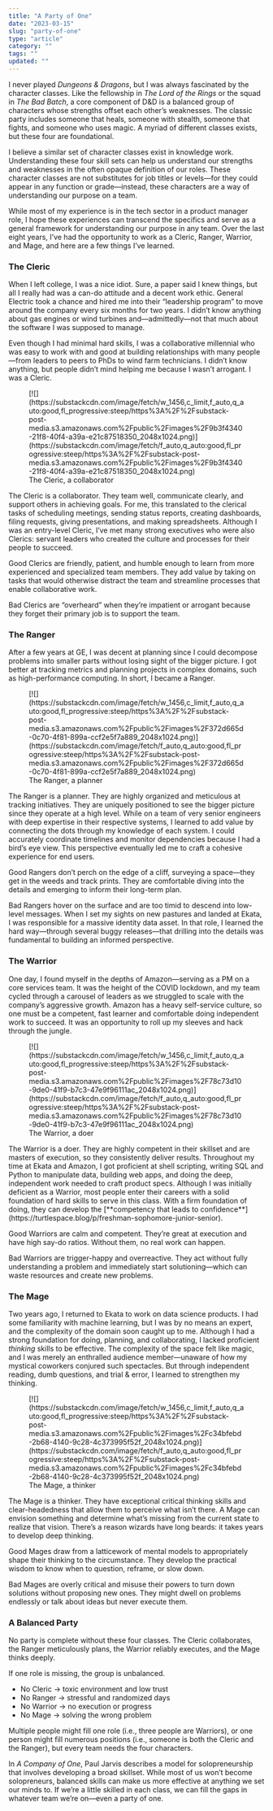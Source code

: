 ```yaml
---
title: "A Party of One"
date: "2023-03-15"
slug: "party-of-one"
type: "article"
category: ""
tags: ""
updated: ""
---
```


I never played *Dungeons &amp; Dragons*, but I was always fascinated by the character classes. Like the fellowship in *The Lord of the Rings* or the squad in *The Bad Batch*, a core component of D&amp;D is a balanced group of characters whose strengths offset each other’s weaknesses. The classic party includes someone that heals, someone with stealth, someone that fights, and someone who uses magic. A myriad of different classes exists, but these four are foundational.

I believe a similar set of character classes exist in knowledge work. Understanding these four skill sets can help us understand our strengths and weaknesses in the often opaque definition of our roles. These character classes are not substitutes for job titles or levels—for they could appear in any function or grade—instead, these characters are a way of understanding our purpose on a team.

While most of my experience is in the tech sector in a product manager role, I hope these experiences can transcend the specifics and serve as a general framework for understanding our purpose in any team. Over the last eight years, I’ve had the opportunity to work as a Cleric, Ranger, Warrior, and Mage, and here are a few things I’ve learned.

### The Cleric

When I left college, I was a nice idiot. Sure, a paper said I knew things, but all I really had was a can-do attitude and a decent work ethic. General Electric took a chance and hired me into their “leadership program” to move around the company every six months for two years. I didn’t know anything about gas engines or wind turbines and—admittedly—not that much about the software I was supposed to manage.

Even though I had minimal hard skills, I was a collaborative millennial who was easy to work with and good at building relationships with many people—from leaders to peers to PhDs to wind farm technicians. I didn’t know anything, but people didn’t mind helping me because I wasn’t arrogant. I was a Cleric.

<figure class="wp-block-image">[![](https://substackcdn.com/image/fetch/w_1456,c_limit,f_auto,q_auto:good,fl_progressive:steep/https%3A%2F%2Fsubstack-post-media.s3.amazonaws.com%2Fpublic%2Fimages%2F9b3f4340-21f8-40f4-a39a-e21c87518350_2048x1024.png)](https://substackcdn.com/image/fetch/f_auto,q_auto:good,fl_progressive:steep/https%3A%2F%2Fsubstack-post-media.s3.amazonaws.com%2Fpublic%2Fimages%2F9b3f4340-21f8-40f4-a39a-e21c87518350_2048x1024.png)<figcaption class="wp-element-caption">The Cleric, a collaborator</figcaption></figure>The Cleric is a collaborator. They team well, communicate clearly, and support others in achieving goals. For me, this translated to the clerical tasks of scheduling meetings, sending status reports, creating dashboards, filing requests, giving presentations, and making spreadsheets. Although I was an entry-level Cleric, I’ve met many strong executives who were also Clerics: servant leaders who created the culture and processes for their people to succeed.

Good Clerics are friendly, patient, and humble enough to learn from more experienced and specialized team members. They add value by taking on tasks that would otherwise distract the team and streamline processes that enable collaborative work.

Bad Clerics are “overheard” when they’re impatient or arrogant because they forget their primary job is to support the team.

### The Ranger

After a few years at GE, I was decent at planning since I could decompose problems into smaller parts without losing sight of the bigger picture. I got better at tracking metrics and planning projects in complex domains, such as high-performance computing. In short, I became a Ranger.

<figure class="wp-block-image">[![](https://substackcdn.com/image/fetch/w_1456,c_limit,f_auto,q_auto:good,fl_progressive:steep/https%3A%2F%2Fsubstack-post-media.s3.amazonaws.com%2Fpublic%2Fimages%2F372d665d-0c70-4f81-899a-ccf2e5f7a889_2048x1024.png)](https://substackcdn.com/image/fetch/f_auto,q_auto:good,fl_progressive:steep/https%3A%2F%2Fsubstack-post-media.s3.amazonaws.com%2Fpublic%2Fimages%2F372d665d-0c70-4f81-899a-ccf2e5f7a889_2048x1024.png)<figcaption class="wp-element-caption">The Ranger, a planner</figcaption></figure>The Ranger is a planner. They are highly organized and meticulous at tracking initiatives. They are uniquely positioned to see the bigger picture since they operate at a high level. While on a team of very senior engineers with deep expertise in their respective systems, I learned to add value by connecting the dots through my knowledge of each system. I could accurately coordinate timelines and monitor dependencies because I had a bird’s eye view. This perspective eventually led me to craft a cohesive experience for end users.

Good Rangers don’t perch on the edge of a cliff, surveying a space—they get in the weeds and track prints. They are comfortable diving into the details and emerging to inform their long-term plan.

Bad Rangers hover on the surface and are too timid to descend into low-level messages. When I set my sights on new pastures and landed at Ekata, I was responsible for a massive identity data asset. In that role, I learned the hard way—through several buggy releases—that drilling into the details was fundamental to building an informed perspective.

### The Warrior

One day, I found myself in the depths of Amazon—serving as a PM on a core services team. It was the height of the COVID lockdown, and my team cycled through a carousel of leaders as we struggled to scale with the company’s aggressive growth. Amazon has a heavy self-service culture, so one must be a competent, fast learner and comfortable doing independent work to succeed. It was an opportunity to roll up my sleeves and hack through the jungle.

<figure class="wp-block-image">[![](https://substackcdn.com/image/fetch/w_1456,c_limit,f_auto,q_auto:good,fl_progressive:steep/https%3A%2F%2Fsubstack-post-media.s3.amazonaws.com%2Fpublic%2Fimages%2F78c73d10-9de0-41f9-b7c3-47e9f96111ac_2048x1024.png)](https://substackcdn.com/image/fetch/f_auto,q_auto:good,fl_progressive:steep/https%3A%2F%2Fsubstack-post-media.s3.amazonaws.com%2Fpublic%2Fimages%2F78c73d10-9de0-41f9-b7c3-47e9f96111ac_2048x1024.png)<figcaption class="wp-element-caption">The Warrior, a doer</figcaption></figure>The Warrior is a doer. They are highly competent in their skillset and are masters of execution, so they consistently deliver results. Throughout my time at Ekata and Amazon, I got proficient at shell scripting, writing SQL and Python to manipulate data, building web apps, and doing the deep, independent work needed to craft product specs. Although I was initially deficient as a Warrior, most people enter their careers with a solid foundation of hard skills to serve in this class. With a firm foundation of doing, they can develop the [**competency that leads to confidence**](https://turtlespace.blog/p/freshman-sophomore-junior-senior).

Good Warriors are calm and competent. They’re great at execution and have high say-do ratios. Without them, no real work can happen.

Bad Warriors are trigger-happy and overreactive. They act without fully understanding a problem and immediately start solutioning—which can waste resources and create new problems.

### The Mage

Two years ago, I returned to Ekata to work on data science products. I had some familiarity with machine learning, but I was by no means an expert, and the complexity of the domain soon caught up to me. Although I had a strong foundation for doing, planning, and collaborating, I lacked proficient *thinking* skills to be effective. The complexity of the space felt like magic, and I was merely an enthralled audience member—unaware of how my mystical coworkers conjured such spectacles. But through independent reading, dumb questions, and trial &amp; error, I learned to strengthen my thinking.

<figure class="wp-block-image">[![](https://substackcdn.com/image/fetch/w_1456,c_limit,f_auto,q_auto:good,fl_progressive:steep/https%3A%2F%2Fsubstack-post-media.s3.amazonaws.com%2Fpublic%2Fimages%2Fc34bfebd-2b68-4140-9c28-4c373995f52f_2048x1024.png)](https://substackcdn.com/image/fetch/f_auto,q_auto:good,fl_progressive:steep/https%3A%2F%2Fsubstack-post-media.s3.amazonaws.com%2Fpublic%2Fimages%2Fc34bfebd-2b68-4140-9c28-4c373995f52f_2048x1024.png)<figcaption class="wp-element-caption">The Mage, a thinker</figcaption></figure>The Mage is a thinker. They have exceptional critical thinking skills and clear-headedness that allow them to perceive what isn’t there. A Mage can envision something and determine what’s missing from the current state to realize that vision. There’s a reason wizards have long beards: it takes years to develop deep thinking.

Good Mages draw from a latticework of mental models to appropriately shape their thinking to the circumstance. They develop the practical wisdom to know when to question, reframe, or slow down.

Bad Mages are overly critical and misuse their powers to turn down solutions without proposing new ones. They might dwell on problems endlessly or talk about ideas but never execute them.

### A Balanced Party

No party is complete without these four classes. The Cleric collaborates, the Ranger meticulously plans, the Warrior reliably executes, and the Mage thinks deeply.

If one role is missing, the group is unbalanced.

- No Cleric → toxic environment and low trust
- No Ranger → stressful and randomized days
- No Warrior → no execution or progress
- No Mage → solving the wrong problem

Multiple people might fill one role (i.e., three people are Warriors), or one person might fill numerous positions (i.e., someone is both the Cleric and the Ranger), but every team needs the four characters.

In *A Company of One*, Paul Jarvis describes a model for solopreneurship that involves developing a broad skillset. While most of us won’t become solopreneurs, balanced skills can make us more effective at anything we set our minds to. If we’re a little skilled in each class, we can fill the gaps in whatever team we’re on—even a party of one.